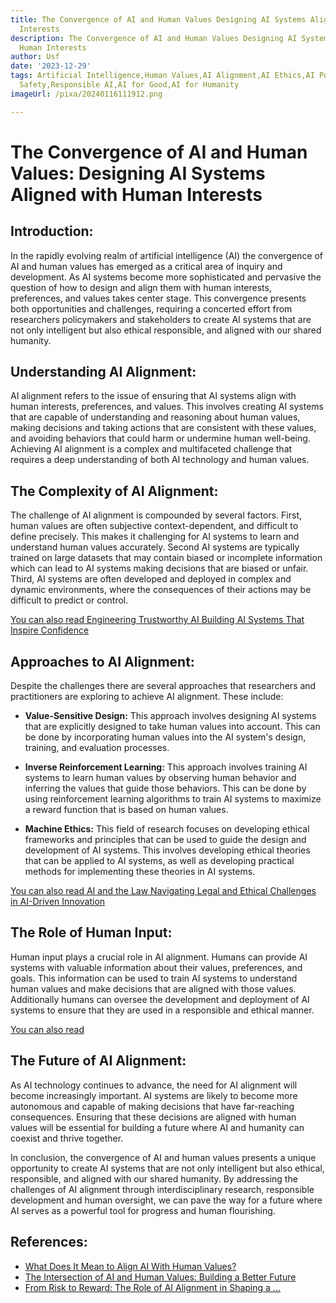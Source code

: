 ```yaml
---
title: The Convergence of AI and Human Values Designing AI Systems Aligned with Human
  Interests
description: The Convergence of AI and Human Values Designing AI Systems Aligned with
  Human Interests
author: Usf
date: '2023-12-29'
tags: Artificial Intelligence,Human Values,AI Alignment,AI Ethics,AI Policy,AI Governance,AI
  Safety,Responsible AI,AI for Good,AI for Humanity
imageUrl: /pixa/20240116111912.png

---
```

# The Convergence of AI  and Human Values: Designing AI Systems Aligned with Human Interests

## Introduction:

In the rapidly evolving realm of artificial intelligence (AI) the convergence of AI and human values  has  emerged as a  critical area of inquiry and development. As AI systems become more sophisticated and pervasive the question of how to design and align them with  human interests, preferences, and values takes center stage. This  convergence presents both opportunities and challenges, requiring a concerted effort from researchers policymakers and stakeholders to create AI  systems that are  not  only  intelligent but also ethical  responsible, and aligned with our shared humanity.

## Understanding AI  Alignment:

AI alignment  refers to the issue of ensuring that  AI systems align with  human interests, preferences, and values. This involves creating  AI systems that are  capable of understanding and reasoning  about human values, making  decisions and taking actions that are consistent with these  values, and avoiding behaviors that could harm or undermine human well-being. Achieving AI alignment  is a complex and multifaceted challenge that  requires a deep understanding of both AI technology and human values.

## The Complexity of  AI Alignment:

The challenge of AI alignment is compounded by several factors. First, human values are often  subjective context-dependent, and  difficult to define precisely.  This makes it challenging  for AI systems to learn and understand human values accurately. Second AI systems are typically trained on large datasets that may contain biased or incomplete information which can lead  to AI systems  making decisions that are biased or unfair. Third, AI systems are often developed and deployed  in complex and dynamic environments, where the consequences of their actions may  be difficult to predict or control.

[You can also read Engineering Trustworthy AI Building AI Systems That  Inspire Confidence](Engineering%20Trustworthy%20AI%20Building%20AI%20Systems%20That%20Inspire%20Confidence)


## Approaches to AI Alignment:

Despite the challenges there are several  approaches that researchers and practitioners  are exploring to achieve AI alignment. These include:

* **Value-Sensitive Design:** This approach involves designing AI systems that are explicitly designed to take human values into account. This can be done by incorporating human values into the AI system's design, training, and  evaluation processes.

* **Inverse Reinforcement Learning:** This approach involves training  AI systems to learn human values by observing human behavior and inferring the values that guide those behaviors. This can be done by using reinforcement learning algorithms to train AI systems  to maximize a reward function that is based on human  values.

* **Machine Ethics:** This field  of research focuses  on developing ethical  frameworks and principles that can be used to guide the design and development of AI systems.  This involves developing ethical theories that can be applied to  AI systems, as well as  developing practical methods  for implementing these theories in AI systems.

[You can also read AI and the Law Navigating Legal and Ethical Challenges in AI-Driven Innovation](AI%20and%20the%20Law%20Navigating%20Legal%20and%20Ethical%20Challenges%20in%20AI-Driven%20Innovation)


## The Role of Human Input:

Human input plays a crucial role in AI alignment. Humans can provide AI systems with valuable information about their values, preferences, and goals. This  information  can be used to  train AI systems to understand  human values and make decisions that are aligned with those values. Additionally humans can oversee the development and deployment of AI systems to ensure that they are used in a responsible and ethical manner.

[You  can also read  ]()


## The Future of AI  Alignment:

As AI technology continues to advance, the  need for AI alignment will become increasingly important. AI systems are likely to become  more autonomous and capable of making decisions  that have far-reaching consequences. Ensuring that these decisions are aligned with human values will be essential for building a future where AI and humanity can  coexist  and thrive together.

In conclusion, the  convergence of AI and human values presents  a unique opportunity to create AI systems that are not only intelligent but also ethical, responsible, and aligned with our  shared humanity. By addressing  the challenges of AI alignment through interdisciplinary research, responsible development and human oversight, we can pave the  way for  a future  where AI serves  as a  powerful tool for progress and human flourishing.

## References:
- [What Does It Mean to Align AI With Human Values?](https://www.quantamagazine.org/what-does-it-mean-to-align-ai-with-human-values-20221213/)
- [The Intersection of AI and Human Values: Building a Better Future](https://medium.com/@jn7529261/the-intersection-of-ai-and-human-values-building-a-better-future-487d320848fe)
- [From Risk to Reward: The Role of AI Alignment in Shaping a ...](https://www.su.org/blog/from-risk-to-reward-the-role-of-ai-alignment-in-shaping-a-positive-future)
